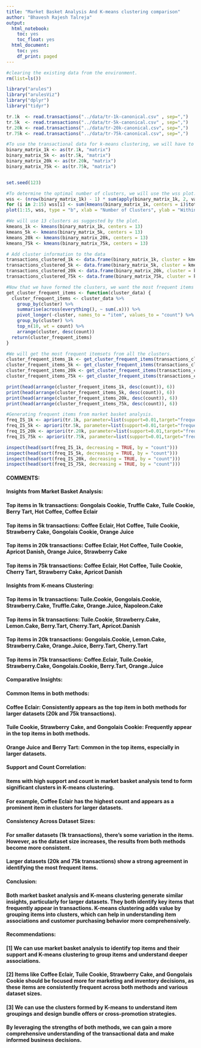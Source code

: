 ```yaml
---
title: "Market Basket Analysis And K-means clustering comparison"
author: "Bhavesh Rajesh Talreja"
output:
  html_notebook:
    toc: yes
    toc_float: yes
  html_document:
    toc: yes
    df_print: paged
---
```



```r

#clearing the existing data from the environment.
rm(list=ls())

library("arules")
library("arulesViz")
library("dplyr")
library("tidyr")

tr.1k  <- read.transactions("../data/tr-1k-canonical.csv" , sep=",")
tr.5k  <- read.transactions("../data/tr-5k-canonical.csv" , sep=",")
tr.20k <- read.transactions("../data/tr-20k-canonical.csv", sep=",")
tr.75k <- read.transactions("../data/tr-75k-canonical.csv", sep=",")

```

```r

#To use the transactional data for k-means clustering, we will have to convert it into binary matrix data.
binary_matrix_1k <- as(tr.1k, "matrix")
binary_matrix_5k <- as(tr.5k, "matrix")
binary_matrix_20k <- as(tr.20k, "matrix")
binary_matrix_75k <- as(tr.75k, "matrix")


set.seed(123)

#To determine the optimal number of clusters, we will use the wss plot.
wss <- (nrow(binary_matrix_1k) - 1) * sum(apply(binary_matrix_1k, 2, var))
for (i in 2:15) wss[i] <- sum(kmeans(binary_matrix_1k, centers = i)$tot.withinss)
plot(1:15, wss, type = "b", xlab = "Number of Clusters", ylab = "Within groups sum of squares")

#We will use 13 clusters as suggested by the plot.
kmeans_1k <- kmeans(binary_matrix_1k, centers = 13)
kmeans_5k <- kmeans(binary_matrix_5k, centers = 13)
kmeans_20k <- kmeans(binary_matrix_20k, centers = 13)
kmeans_75k <- kmeans(binary_matrix_75k, centers = 13)

# Add cluster information to the data
transactions_clustered_1k <- data.frame(binary_matrix_1k, cluster = kmeans_1k$cluster)
transactions_clustered_5k <- data.frame(binary_matrix_5k, cluster = kmeans_5k$cluster)
transactions_clustered_20k <- data.frame(binary_matrix_20k, cluster = kmeans_20k$cluster)
transactions_clustered_75k <- data.frame(binary_matrix_75k, cluster = kmeans_75k$cluster)

```

```r

#Now that we have formed the clusters, we want the most frequent items in the clusters.
get_cluster_frequent_items <- function(cluster_data) {
  cluster_frequent_items <- cluster_data %>%
    group_by(cluster) %>%
    summarise(across(everything(), ~ sum(.x))) %>%
    pivot_longer(-cluster, names_to = "item", values_to = "count") %>%
    group_by(cluster) %>%
    top_n(10, wt = count) %>%
    arrange(cluster, desc(count))
  return(cluster_frequent_items)
}

#We will get the most frequent itemsets from all the clusters.
cluster_frequent_items_1k <- get_cluster_frequent_items(transactions_clustered_1k)
cluster_frequent_items_5k <- get_cluster_frequent_items(transactions_clustered_5k)
cluster_frequent_items_20k <- get_cluster_frequent_items(transactions_clustered_20k)
cluster_frequent_items_75k <- get_cluster_frequent_items(transactions_clustered_75k)

print(head(arrange(cluster_frequent_items_1k, desc(count)), 6))
print(head(arrange(cluster_frequent_items_5k, desc(count)), 6))
print(head(arrange(cluster_frequent_items_20k, desc(count)), 6))
print(head(arrange(cluster_frequent_items_75k, desc(count)), 6))

```

```r

#Generating frequent items from market basket analysis.
freq_IS_1k <- apriori(tr.1k, parameter=list(support=0.01,target="frequent itemsets"))
freq_IS_5k <- apriori(tr.5k, parameter=list(support=0.01,target="frequent itemsets"))
freq_IS_20k <- apriori(tr.20k, parameter=list(support=0.01,target="frequent itemsets"))
freq_IS_75k <- apriori(tr.75k, parameter=list(support=0.01,target="frequent itemsets"))

inspect(head(sort(freq_IS_1k, decreasing = TRUE, by = "count")))
inspect(head(sort(freq_IS_5k, decreasing = TRUE, by = "count")))
inspect(head(sort(freq_IS_20k, decreasing = TRUE, by = "count")))
inspect(head(sort(freq_IS_75k, decreasing = TRUE, by = "count")))

```


#### COMMENTS:
#### Insights from Market Basket Analysis:
#### Top items in 1k transactions: Gongolais Cookie, Truffle Cake, Tuile Cookie, Berry Tart, Hot Coffee, Coffee Eclair
#### Top items in 5k transactions: Coffee Eclair, Hot Coffee, Tuile Cookie, Strawberry Cake, Gongolais Cookie, Orange Juice
#### Top items in 20k transactions: Coffee Eclair, Hot Coffee, Tuile Cookie, Apricot Danish, Orange Juice, Strawberry Cake
#### Top items in 75k transactions: Coffee Eclair, Hot Coffee, Tuile Cookie, Cherry Tart, Strawberry Cake, Apricot Danish
#### 
#### Insights from K-means Clustering:
#### Top items in 1k transactions: Tuile.Cookie, Gongolais.Cookie, Strawberry.Cake, Truffle.Cake, Orange.Juice, Napoleon.Cake
#### Top items in 5k transactions: Tuile.Cookie, Strawberry.Cake, Lemon.Cake, Berry.Tart, Cherry.Tart, Apricot.Danish
#### Top items in 20k transactions: Gongolais.Cookie, Lemon.Cake, Strawberry.Cake, Orange.Juice, Berry.Tart, Cherry.Tart
#### Top items in 75k transactions: Coffee.Eclair, Tuile.Cookie, Strawberry.Cake, Gongolais.Cookie, Berry.Tart, Orange.Juice
#### 
#### Comparative Insights:
#### Common Items in both methods:
#### Coffee Eclair: Consistently appears as the top item in both methods for larger datasets (20k and 75k transactions).
#### Tuile Cookie, Strawberry Cake, and Gongolais Cookie: Frequently appear in the top items in both methods.
#### Orange Juice and Berry Tart: Common in the top items, especially in larger datasets.
#### 
#### Support and Count Correlation:
#### Items with high support and count in market basket analysis tend to form significant clusters in K-means clustering.
#### For example, Coffee Eclair has the highest count and appears as a prominent item in clusters for larger datasets.
#### 
#### Consistency Across Dataset Sizes:
#### For smaller datasets (1k transactions), there's some variation in the items. However, as the dataset size increases, the results from both methods become more consistent.
#### Larger datasets (20k and 75k transactions) show a strong agreement in identifying the most frequent items.
#### 
#### Conclusion:
#### Both market basket analysis and K-means clustering generate similar insights, particularly for larger datasets. They both identify key items that frequently appear in transactions. K-means clustering adds value by grouping items into clusters, which can help in understanding item associations and customer purchasing behavior more comprehensively.
#### 
#### Recommendations:
#### [1] We can use market basket analysis to identify top items and their support and K-means clustering to group items and understand deeper associations.
#### [2] Items like Coffee Eclair, Tuile Cookie, Strawberry Cake, and Gongolais Cookie should be focused more for marketing and inventory decisions, as these items are consistently frequent across both methods and various dataset sizes.
#### [3] We can use the clusters formed by K-means to understand item groupings and design bundle offers or cross-promotion strategies.
#### 
#### By leveraging the strengths of both methods, we can gain a more comprehensive understanding of the transactional data and make informed business decisions.